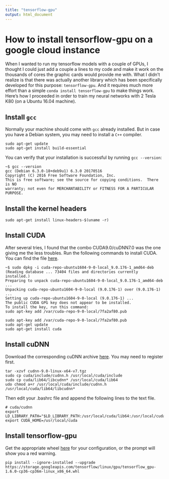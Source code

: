 ```yaml
---
title: "tensorflow-gpu"
output: html_document
---
```


# How to install tensorflow-gpu on a google cloud instance 

When I wanted to run my tensorflow models with a couple of GPUs, I thought I could just add a couple a lines to my code and make it work on the thousands of cores the graphic cards would provide me with. What I didn't realize is that there was actually another library which has been specifically developed for this purpose: `tensorflow-gpu`. And it requires much more effort than a simple `conda install tensorflow-gpu` to make things work. Here's how I proceeded in order to train my neural networks with 2 Tesla K80 (on a Ubuntu 16.04 machine).

## Install `gcc` 

Normally your machine should come with `gcc` already installed. But in case you have a Debian system, you may need to install a `C++` compiler.

```
sudo apt-get update
sudo apt-get install build-essential
```

You can verify that your installation is successful by running `gcc --version`:

```
~$ gcc --version
gcc (Debian 6.3.0-18+deb9u1) 6.3.0 20170516
Copyright (C) 2016 Free Software Foundation, Inc.
This is free software; see the source for copying conditions.  There is NO
warranty; not even for MERCHANTABILITY or FITNESS FOR A PARTICULAR PURPOSE.
```

## Install the kernel headers 

```
sudo apt-get install linux-headers-$(uname -r)
```

## Install CUDA

After several tries, I found that the combo CUDA9.0/cuDNN7.0 was the one giving me the less troubles. Run the following commands to install CUDA. You can find the file [here](http://docs.nvidia.com/cuda/cuda-installation-guide-linux/index.html).

```
~$ sudo dpkg -i cuda-repo-ubuntu1604-9-0-local_9.0.176-1_amd64-deb
(Reading database ... 73404 files and directories currently installed.)
Preparing to unpack cuda-repo-ubuntu1604-9-0-local_9.0.176-1_amd64-deb ...
Unpacking cuda-repo-ubuntu1604-9-0-local (9.0.176-1) over (9.0.176-1) ...
Setting up cuda-repo-ubuntu1604-9-0-local (9.0.176-1) ...
The public CUDA GPG key does not appear to be installed.
To install the key, run this command:
sudo apt-key add /var/cuda-repo-9-0-local/7fa2af80.pub
```

```
sudo apt-key add /var/cuda-repo-9-0-local/7fa2af80.pub
sudo apt-get update
sudo apt-get install cuda
```

## Install cuDNN

Download the corresponding cuDNN archive [here](http://docs.nvidia.com/deeplearning/sdk/cudnn-install/index.html). You may need to register first.

```
tar -xzvf cudnn-9.0-linux-x64-v7.tgz
sudo cp cuda/include/cudnn.h /usr/local/cuda/include
sudo cp cuda/lib64/libcudnn* /usr/local/cuda/lib64
udo chmod a+r /usr/local/cuda/include/cudnn.h /usr/local/cuda/lib64/libcudnn*
```

Then edit your .bashrc file and append the following lines to the text file.

```
# cuda/cudnn
export LD_LIBRARY_PATH="$LD_LIBRARY_PATH:/usr/local/cuda/lib64:/usr/local/cuda/extras/CUPTI/lib64"
export CUDA_HOME=/usr/local/cuda
```

## Install tensorflow-gpu 

Get the appropriate wheel [here](https://www.tensorflow.org/install/install_linux#the_url_of_the_tensorflow_python_package) for your configuration, or the prompt will show you a red warning.

```
pip install --ignore-installed --upgrade https://storage.googleapis.com/tensorflow/linux/gpu/tensorflow_gpu-1.6.0-cp36-cp36m-linux_x86_64.whl
```
